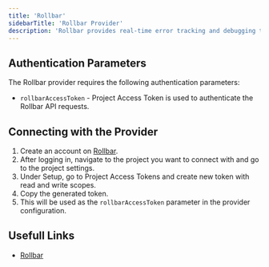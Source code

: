 ```yaml
---
title: 'Rollbar'
sidebarTitle: 'Rollbar Provider'
description: 'Rollbar provides real-time error tracking and debugging tools for developers.'
---
```


## Authentication Parameters

The Rollbar provider requires the following authentication parameters:

- `rollbarAccessToken` - Project Access Token is used to authenticate the Rollbar API requests.

## Connecting with the Provider

1. Create an account on [Rollbar](https://rollbar.com/).
2. After logging in, navigate to the project you want to connect with and go to the project settings.
3. Under Setup, go to Project Access Tokens and create new token with read and write scopes.
4. Copy the generated token.
5. This will be used as the `rollbarAccessToken` parameter in the provider configuration.

## Usefull Links

- [Rollbar](https://rollbar.com/)

